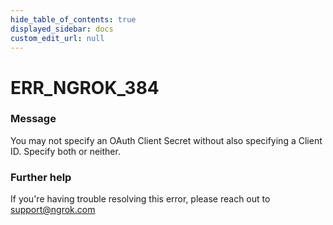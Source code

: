 ```yaml
---
hide_table_of_contents: true
displayed_sidebar: docs
custom_edit_url: null
---
```



# ERR_NGROK_384

### Message
You may not specify an OAuth Client Secret without also specifying a Client ID. Specify both or neither.

### Further help
If you're having trouble resolving this error, please reach out to [support@ngrok.com](mailto:support@ngrok.com?subject=Help%20with%20ERR_NGROK_384)


<ErrorDetails error='err_ngrok_384' />
